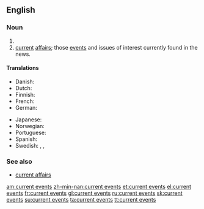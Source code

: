 ==English==

===Noun===
{{infl|en|noun|head=[[current]] [[events]]|plural}}

# {{plural of|[[current event]]}}
# [[current]] [[affairs]]; those [[event]]s and issues of interest currently found in the news.

====Translations====
{{trans-top|news items}}
* Danish: {{t|da|aktuelle begivenheder}}
* Dutch: {{t|nl|actualiteiten}}
* Finnish: {{t|fi|nykyiset tapahtumat}}
* French: {{t|fr|actualités}}
* German: {{t|de|aktuelle Veranstaltungen}}
{{trans-mid}}
* Japanese: {{t|ja|時事|tr=jiji|sc=Jpan}}
* Norwegian: {{t|no|aktuelle begivenheter}}
* Portuguese: {{t|pt|eventos atuais}}
* Spanish: {{t|es|acontecimientos de actualidad}}
* Swedish: {{t|sv|aktuella begivenheter}},  {{t|sv|aktualiteter|p}},  {{t|sv|aktuella händelser|p}}
{{trans-bottom}}

===See also===
*[[current affairs]]

[[am:current events]]
[[zh-min-nan:current events]]
[[et:current events]]
[[el:current events]]
[[fr:current events]]
[[gl:current events]]
[[ru:current events]]
[[sk:current events]]
[[su:current events]]
[[ta:current events]]
[[tt:current events]]